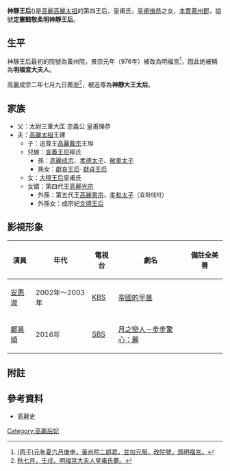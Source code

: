  
'''神靜王后'''({{bd|?||983年||7月|catIdx=y}})是[[高麗|高麗]][[高麗太祖|高麗太祖]]的第四王后，皇甫氏，[[皇甫悌恭|皇甫悌恭]]之女，[[本貫|本貫]][[黄州郡|黄州郡]]，謚號'''定憲懿敬柔明神靜王后'''。

==生平==
神靜王后最初的院號為黃州院，景宗元年（976年）被改為明福宮<ref>[http://db.history.go.kr/id/kr_002_0580_0010_0010 (丙子)元年夏六月庚申，黃州院二郞君，並加元服，改院號，爲明福宮。]</ref>，因此她被稱為'''明福宮大夫人'''。

高麗成宗二年七月九日薨逝<ref>[http://db.history.go.kr/id/kr_003_0040_0060_0010 秋七月，壬戌，明福宮大夫人皇甫氏薨。]</ref>，被追尊為'''神靜大王太后'''。

== 家族 ==
*父：太尉三重大匡 忠義公 皇甫悌恭
*夫：[[高麗太祖|高麗太祖]]王建
**子：追尊王[[高麗戴宗|高麗戴宗]]王旭
**兒媳：[[宣義王后|宣義王后]]柳氏
***孫：[[高麗成宗|高麗成宗]]、[[孝德太子|孝德太子]]、[[敬章太子|敬章太子]]
***孫女：[[獻哀王后|獻哀王后]]· [[獻貞王后|獻貞王后]]
**女：[[大穆王后|大穆王后]]皇甫氏
** 女婿：第四代王[[高麗光宗|高麗光宗]]
***外孫：第五代王[[高麗景宗|高麗景宗]]、[[孝和太子|孝和太子]]（효화태자）
***外孫女：成宗妃[[文德王后|文德王后]]

==影視形象==
{| class="wikitable"
|-
! 演員 !! 年代 !! 電視台 !! 劇名 !! 備註全美善
|-
| [[安惠淑|安惠淑]] || 2002年～2003年 || [[KBS|KBS]]|| [[帝國的早晨|帝國的早晨]] || 
|-
| [[鄭景順|鄭景順]] || 2016年 || [[SBS|SBS]]|| [[月之戀人－步步驚心：麗|月之戀人－步步驚心：麗]] || 
|}

==附註==
{{Reflist}}

==參考資料==
*高麗史

{{高麗王后}}

[[Category:高麗后妃|Category:高麗后妃]]